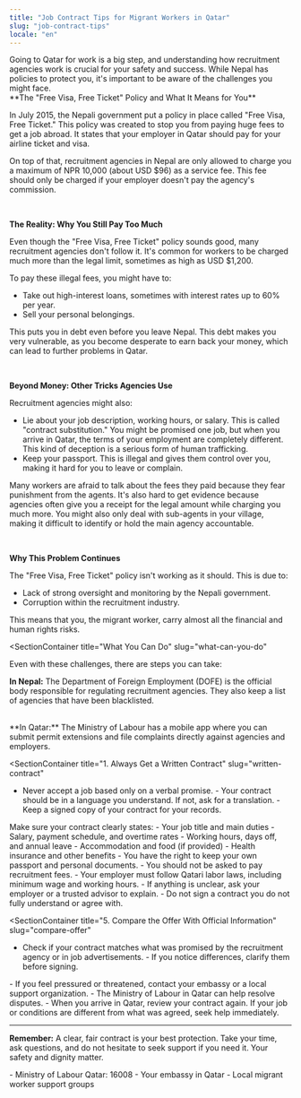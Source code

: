 ```yaml
---
title: "Job Contract Tips for Migrant Workers in Qatar"
slug: "job-contract-tips"
locale: "en"
---
```


<SectionContainer title="Understanding Recruitment Agencies and Fees: What You Need to Know" slug="recruitment-agencies-fees">
  Going to Qatar for work is a big step, and understanding how recruitment agencies work is crucial for your safety and success. While Nepal has policies to protect you, it's important to be aware of the challenges you might face.
<br/>
**The "Free Visa, Free Ticket" Policy and What It Means for You**

In July 2015, the Nepali government put a policy in place called "Free Visa, Free Ticket." This policy was created to stop you from paying huge fees to get a job abroad. It states that your employer in Qatar should pay for your airline ticket and visa.

On top of that, recruitment agencies in Nepal are only allowed to charge you a maximum of NPR 10,000 (about USD $96) as a service fee. This fee should only be charged if your employer doesn't pay the agency's commission.

<br />

**The Reality: Why You Still Pay Too Much**

Even though the "Free Visa, Free Ticket" policy sounds good, many recruitment agencies don't follow it. It's common for workers to be charged much more than the legal limit, sometimes as high as USD $1,200.

To pay these illegal fees, you might have to:

- Take out high-interest loans, sometimes with interest rates up to 60% per year.
- Sell your personal belongings.

This puts you in debt even before you leave Nepal. This debt makes you very vulnerable, as you become desperate to earn back your money, which can lead to further problems in Qatar.

<br />

**Beyond Money: Other Tricks Agencies Use**

Recruitment agencies might also:

- Lie about your job description, working hours, or salary. This is called "contract substitution." You might be promised one job, but when you arrive in Qatar, the terms of your employment are completely different. This kind of deception is a serious form of human trafficking.
- Keep your passport. This is illegal and gives them control over you, making it hard for you to leave or complain.

Many workers are afraid to talk about the fees they paid because they fear punishment from the agents. It's also hard to get evidence because agencies often give you a receipt for the legal amount while charging you much more. You might also only deal with sub-agents in your village, making it difficult to identify or hold the main agency accountable.

<br />

**Why This Problem Continues**

The "Free Visa, Free Ticket" policy isn't working as it should. This is due to:

- Lack of strong oversight and monitoring by the Nepali government.
- Corruption within the recruitment industry.

This means that you, the migrant worker, carry almost all the financial and human rights risks.

</SectionContainer>

<SectionContainer
  title="What You Can Do"
  slug="what-can-you-do"
>

Even with these challenges, there are steps you can take:

**In Nepal:** The Department of Foreign Employment (DOFE) is the official body responsible for regulating recruitment agencies. They also keep a list of agencies that have been blacklisted.

<br />
**In Qatar:** The Ministry of Labour has a mobile app where you can submit permit
extensions and file complaints directly against agencies and employers.

</SectionContainer>

<br />

<SectionContainer
  title="1. Always Get a Written Contract"
  slug="written-contract"
>
  - Never accept a job based only on a verbal promise. - Your contract should be
  in a language you understand. If not, ask for a translation. - Keep a signed
  copy of your contract for your records.
</SectionContainer>

<SectionContainer title="2. Check the Key Details" slug="key-details">
  Make sure your contract clearly states: - Your job title and main duties -
  Salary, payment schedule, and overtime rates - Working hours, days off, and
  annual leave - Accommodation and food (if provided) - Health insurance and
  other benefits
</SectionContainer>

<SectionContainer title="3. Understand Your Rights" slug="understand-rights">
  - You have the right to keep your own passport and personal documents. - You
  should not be asked to pay recruitment fees. - Your employer must follow
  Qatari labor laws, including minimum wage and working hours.
</SectionContainer>

<SectionContainer title="4. Ask Questions Before Signing" slug="ask-questions">
  - If anything is unclear, ask your employer or a trusted advisor to explain. -
  Do not sign a contract you do not fully understand or agree with.
</SectionContainer>

<SectionContainer
  title="5. Compare the Offer With Official Information"
  slug="compare-offer"
>
  - Check if your contract matches what was promised by the recruitment agency
  or in job advertisements. - If you notice differences, clarify them before
  signing.
</SectionContainer>

<SectionContainer title="6. Know How to Get Help" slug="get-help">
  - If you feel pressured or threatened, contact your embassy or a local support
  organization. - The Ministry of Labour in Qatar can help resolve disputes.
</SectionContainer>

<SectionContainer title="7. After Arrival: Review Again" slug="review-again">
  - When you arrive in Qatar, review your contract again. If your job or
  conditions are different from what was agreed, seek help immediately.
</SectionContainer>

---

**Remember:** A clear, fair contract is your best protection. Take your time, ask questions, and do not hesitate to seek support if you need it. Your safety and dignity matter.

<SectionContainer title="Useful Contacts" slug="contacts">
  - Ministry of Labour Qatar: 16008 - Your embassy in Qatar - Local migrant
  worker support groups
</SectionContainer>
